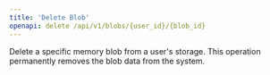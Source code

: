 ```yaml
---
title: 'Delete Blob'
openapi: delete /api/v1/blobs/{user_id}/{blob_id}
---
```


Delete a specific memory blob from a user's storage. This operation permanently removes the blob data from the system. 